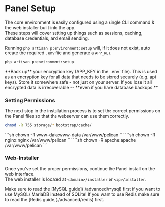 
# Panel Setup

The core environment is easily configured using a single CLI command & the web installer built into the app.  
These steps will cover setting up things such as sessions, caching, database credentials, and email sending.

Running `php artisan p:environment:setup` will, if it does not exist, auto create the required `.env` file and generate a `APP_KEY`.

```sh
php artisan p:environment:setup
```

<Admonition type="warning" title="BACK UP APP_KEY!">
    **Back up** your encryption key (APP_KEY in the `.env` file). This is used as an encryption key for all data that needs to be stored securely (e.g. api keys).
    Store it somewhere safe - not just on your server. If you lose it all encrypted data is irrecoverable -- **even if you have database backups.**
</Admonition>

### Setting Permissions

The next stop in the installation process is to set the correct permissions on the Panel files so that the webserver can
use them correctly.

```sh
chmod -R 755 storage/* bootstrap/cache/
```

<Tabs groupId="webserver">
    <TabItem value='NGINX/Apache'>
        ```sh
        chown -R www-data:www-data /var/www/pelican
        ```
    </TabItem>
    <TabItem value='Rocky Linux NGINX'>
        ```sh
        chown -R nginx:nginx /var/www/pelican
        ```
    </TabItem>
    <TabItem value='Rocky Linux Apache'>
        ```sh
        chown -R apache:apache /var/www/pelican
        ```
    </TabItem>
</Tabs>

### Web-Installer

Once you've set the proper permissions, continue the Panel install on the web interface.  
The web installer is located at `<domain>/installer` or `<ip>/installer`.

<Admonition type="info" title="Want something advanced?">
    Make sure to read the [MySQL guide](./advanced/mysql) first if you want to use MySQL/ MariaDB instead of SQLite!
    If you want to use Redis make sure to read the [Redis guide](./advanced/redis) first.
</Admonition>
